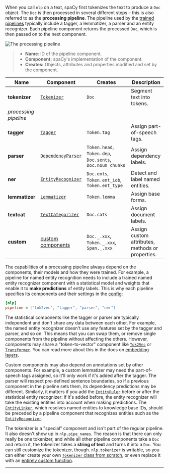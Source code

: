 When you call `nlp` on a text, spaCy first tokenizes the text to produce a `Doc`
object. The `Doc` is then processed in several different steps – this is also
referred to as the **processing pipeline**. The pipeline used by the
[trained pipelines](/models) typically include a tagger, a lemmatizer, a parser
and an entity recognizer. Each pipeline component returns the processed `Doc`,
which is then passed on to the next component.

![The processing pipeline](/images/pipeline.svg)

> - **Name**: ID of the pipeline component.
> - **Component:** spaCy's implementation of the component.
> - **Creates:** Objects, attributes and properties modified and set by the
>   component.

| Name                  | Component                                                          | Creates                                                   | Description                                      |
| --------------------- | ------------------------------------------------------------------ | --------------------------------------------------------- | ------------------------------------------------ |
| **tokenizer**         | [`Tokenizer`](/api/tokenizer)                                      | `Doc`                                                     | Segment text into tokens.                        |
| _processing pipeline_ |                                                                    |                                                           |
| **tagger**            | [`Tagger`](/api/tagger)                                            | `Token.tag`                                               | Assign part-of-speech tags.                      |
| **parser**            | [`DependencyParser`](/api/dependencyparser)                        | `Token.head`, `Token.dep`, `Doc.sents`, `Doc.noun_chunks` | Assign dependency labels.                        |
| **ner**               | [`EntityRecognizer`](/api/entityrecognizer)                        | `Doc.ents`, `Token.ent_iob`, `Token.ent_type`             | Detect and label named entities.                 |
| **lemmatizer**        | [`Lemmatizer`](/api/lemmatizer)                                    | `Token.lemma`                                             | Assign base forms.                               |
| **textcat**           | [`TextCategorizer`](/api/textcategorizer)                          | `Doc.cats`                                                | Assign document labels.                          |
| **custom**            | [custom components](/usage/processing-pipelines#custom-components) | `Doc._.xxx`, `Token._.xxx`, `Span._.xxx`                  | Assign custom attributes, methods or properties. |

The capabilities of a processing pipeline always depend on the components, their
models and how they were trained. For example, a pipeline for named entity
recognition needs to include a trained named entity recognizer component with a
statistical model and weights that enable it to **make predictions** of entity
labels. This is why each pipeline specifies its components and their settings in
the [config](/usage/training#config):

```ini
[nlp]
pipeline = ["tok2vec", "tagger", "parser", "ner"]
```


<Accordion title="Does the order of pipeline components matter?" id="pipeline-components-order">

The statistical components like the tagger or parser are typically independent
and don't share any data between each other. For example, the named entity
recognizer doesn't use any features set by the tagger and parser, and so on.
This means that you can swap them, or remove single components from the pipeline
without affecting the others. However, components may share a "token-to-vector"
component like [`Tok2Vec`](/api/tok2vec) or [`Transformer`](/api/transformer).
You can read more about this in the docs on
[embedding layers](/usage/embeddings-transformers#embedding-layers).

Custom components may also depend on annotations set by other components. For
example, a custom lemmatizer may need the part-of-speech tags assigned, so it'll
only work if it's added after the tagger. The parser will respect pre-defined
sentence boundaries, so if a previous component in the pipeline sets them, its
dependency predictions may be different. Similarly, it matters if you add the
[`EntityRuler`](/api/entityruler) before or after the statistical entity
recognizer: if it's added before, the entity recognizer will take the existing
entities into account when making predictions. The
[`EntityLinker`](/api/entitylinker), which resolves named entities to knowledge
base IDs, should be preceded by a pipeline component that recognizes entities
such as the [`EntityRecognizer`](/api/entityrecognizer).

</Accordion>

<Accordion title="Why is the tokenizer special?" id="pipeline-components-tokenizer">

The tokenizer is a "special" component and isn't part of the regular pipeline.
It also doesn't show up in `nlp.pipe_names`. The reason is that there can only
really be one tokenizer, and while all other pipeline components take a `Doc`
and return it, the tokenizer takes a **string of text** and turns it into a
`Doc`. You can still customize the tokenizer, though. `nlp.tokenizer` is
writable, so you can either create your own
[`Tokenizer` class from scratch](/usage/linguistic-features#native-tokenizers),
or even replace it with an
[entirely custom function](/usage/linguistic-features#custom-tokenizer).

</Accordion>

---
